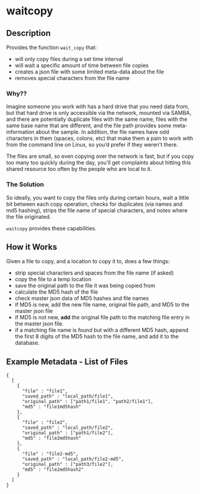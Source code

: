 # waitcopy

## Description

Provides the function `wait_copy` that:

- will only copy files during a set time interval
- will wait a specific amount of time between file copies
- creates a json file with some limited meta-data about the file
- removes special characters from the file name

### Why??

Imagine someone you work with has a hard drive that you need data from, but that
hard drive is only accessible via the network, mounted via SAMBA, and there are
potentially duplicate files with the same name, files with the same base name
that are different, and the file path provides some meta-information about the
sample. In addition, the file names have odd characters in them (spaces, colons, etc)
that make them a pain to work with from the command line on Linux, so you'd prefer
if they weren't there.

The files are small, so even copying over the network is fast, but if you copy
too many too quickly during the day, you'll get complaints about hitting this shared
resource too often by the people who are local to it.

### The Solution

So ideally, you want to copy the files only during certain hours, wait a little
bit between each copy operation, checks for duplicates (via names and md5 hashing),
strips the file name of special characters, and notes where the file originated.

`waitcopy` provides these capabilities.

## How it Works

Given a file to copy, and a location to copy it to, does a few things:


* strip special characters and spaces from the file name (if asked)
* copy the file to a temp location
* save the original path to the file it was being copied from
* calculate the MD5 hash of the file
* check master json data of MD5 hashes and file names
* if MD5 is new, add the new file name, original file path, and MD5 to the master
  json file
* if MD5 is not new, **add** the original file path to the matching file entry
  in the master json file.
* if a matching file name is found but with a different MD5 hash, append the
  first 8 digits of the MD5 hash to the file name, and add it to the database.


## Example Metadata - List of Files

```
{
  [ 
    {
      "file" : "file1",
      "saved_path" : "local_path/file1",
      "original_path" : ["path1/file1", "path2/file1"],
      "md5" : "file1md5hash"
    },
    {
      "file" : "file2",
      "saved_path" : "local_path/file2",
      "original_path" : ["path1/file2"],
      "md5" : "file2md5hash"
    },
    {
      "file" : "file2-md5",
      "saved_path" : "local_path/file2-md5",
      "original_path" : ["path3/file2"],
      "md5" : "file2md5hash2"
    }
  ]
}
```
